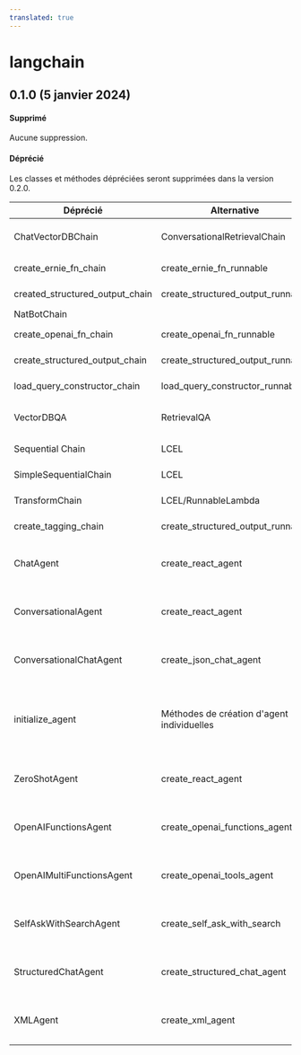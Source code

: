 ```yaml
---
translated: true
---
```


# langchain

## 0.1.0 (5 janvier 2024)

#### Supprimé

Aucune suppression.

#### Déprécié

Les classes et méthodes dépréciées seront supprimées dans la version 0.2.0.

| Déprécié                        | Alternative                       | Raison                                         |
|---------------------------------|-----------------------------------|------------------------------------------------|
| ChatVectorDBChain               | ConversationalRetrievalChain      | Plus général pour tous les récupérateurs       |
| create_ernie_fn_chain           | create_ernie_fn_runnable          | Utiliser LCEL sous le capot                    |
| created_structured_output_chain | create_structured_output_runnable | Utiliser LCEL sous le capot                    |
| NatBotChain                     |                                   | Non utilisé                                    |
| create_openai_fn_chain          | create_openai_fn_runnable         | Utiliser LCEL sous le capot                    |
| create_structured_output_chain  | create_structured_output_runnable | Utiliser LCEL sous le capot                    |
| load_query_constructor_chain    | load_query_constructor_runnable   | Utiliser LCEL sous le capot                    |
| VectorDBQA                      | RetrievalQA                       | Plus général pour tous les récupérateurs       |
| Sequential Chain                | LCEL                              | Obsolète par LCEL                              |
| SimpleSequentialChain           | LCEL                              | Obsolète par LCEL                              |
| TransformChain                  | LCEL/RunnableLambda               | Obsolète par LCEL                              |
| create_tagging_chain            | create_structured_output_runnable | Utiliser LCEL sous le capot                    |
| ChatAgent                       | create_react_agent                | Utiliser le constructeur LCEL sur une classe   |
| ConversationalAgent             | create_react_agent                | Utiliser le constructeur LCEL sur une classe   |
| ConversationalChatAgent         | create_json_chat_agent            | Utiliser le constructeur LCEL sur une classe   |
| initialize_agent                | Méthodes de création d'agent individuelles | Méthodes de création d'agent individuelles sont plus claires |
| ZeroShotAgent                   | create_react_agent                | Utiliser le constructeur LCEL sur une classe   |
| OpenAIFunctionsAgent            | create_openai_functions_agent     | Utiliser le constructeur LCEL sur une classe   |
| OpenAIMultiFunctionsAgent       | create_openai_tools_agent         | Utiliser le constructeur LCEL sur une classe   |
| SelfAskWithSearchAgent          | create_self_ask_with_search       | Utiliser le constructeur LCEL sur une classe   |
| StructuredChatAgent             | create_structured_chat_agent      | Utiliser le constructeur LCEL sur une classe   |
| XMLAgent                        | create_xml_agent                  | Utiliser le constructeur LCEL sur une classe   |
